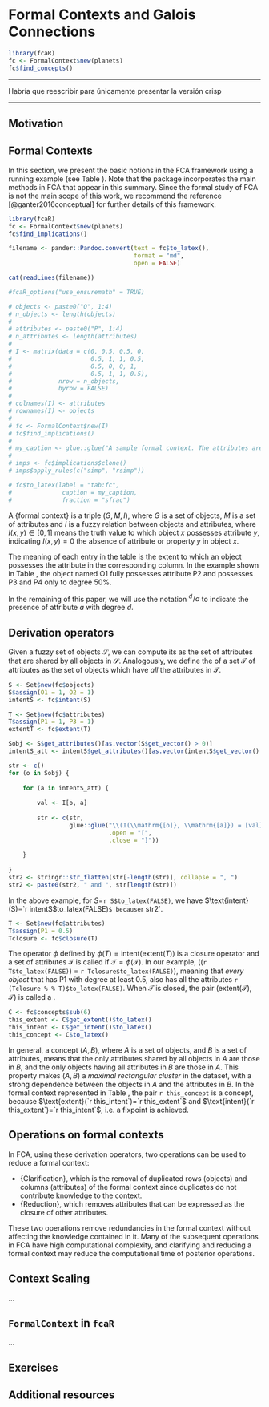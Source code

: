 # Formal Contexts and Galois Connections

```r
library(fcaR)
fc <- FormalContext$new(planets)
fc$find_concepts()
```


---

Habría que reescribir para únicamente presentar la versión crisp

---


## Motivation


## Formal Contexts

In this section, we present the basic notions in the FCA framework using a running example (see Table&nbsp;\ref{tab-fc}). Note that the package incorporates the main methods in FCA that appear in this summary. Since the formal study of FCA is not the main scope of this work,  we recommend the reference [@ganter2016conceptual] for further details of this framework. 

```r
library(fcaR)
fc <- FormalContext$new(planets)
fc$find_implications()

filename <- pander::Pandoc.convert(text = fc$to_latex(),
                                   format = "md",
                                   open = FALSE)

cat(readLines(filename))

#fcaR_options("use_ensuremath" = TRUE)

# objects <- paste0("O", 1:4)
# n_objects <- length(objects)
# 
# attributes <- paste0("P", 1:4)
# n_attributes <- length(attributes)
# 
# I <- matrix(data = c(0, 0.5, 0.5, 0,
#                      0.5, 1, 1, 0.5,
#                      0.5, 0, 0, 1,
#                      0.5, 1, 1, 0.5),
#             nrow = n_objects,
#             byrow = FALSE)
# 
# colnames(I) <- attributes
# rownames(I) <- objects
# 
# fc <- FormalContext$new(I)
# fc$find_implications()
# 
# my_caption <- glue::glue("A sample formal context. The attributes are {attributes[1]} to {attributes[fc$dim()[2]]} and the objects are named {objects[1]} to {objects[fc$dim()[1]]}.")
# 
# imps <- fc$implications$clone()
# imps$apply_rules(c("simp", "rsimp"))

# fc$to_latex(label = "tab:fc",
#              caption = my_caption,
#              fraction = "sfrac")
```


\begin{table} \centering 
\caption{The `planets` formal context.}\label{tab-fc}
\begin{tabular}{lccccccc}
\toprule
 & small & medium & large & near & far & moon & no\_moon\\
\midrule
Mercury & $\times$ &   &   & $\times$ &   &   & $\times$\\ 
Venus & $\times$ &   &   & $\times$ &   &   & $\times$\\ 
Earth & $\times$ &   &   & $\times$ &   & $\times$ &  \\ 
Mars & $\times$ &   &   & $\times$ &   & $\times$ &  \\ 
Jupiter &   &   & $\times$ &   & $\times$ & $\times$ &  \\ 
Saturn &   &   & $\times$ &   & $\times$ & $\times$ &  \\ 
Uranus &   & $\times$ &   &   & $\times$ & $\times$ &  \\ 
Neptune &   & $\times$ &   &   & $\times$ & $\times$ &  \\ 
Pluto & $\times$ &   &   &   & $\times$ & $\times$ &  \\
\bottomrule
\end{tabular} \end{table}


A {formal context} is a triple $(G, M, I)$, where $G$ is a set of objects, $M$ is a set of attributes and $I$ is a fuzzy relation between objects and attributes, where $I(x, y) \in [0, 1]$ means the truth value to which object $x$ possesses attribute $y$, indicating $I(x,y) = 0$ the absence of attribute or property $y$ in object $x$.

The meaning of each entry in the table is the extent to which an object possesses  the attribute in the corresponding column. In the example shown in Table&nbsp;\ref{tab:fc}, the object named O1 fully possesses attribute P2 and possesses P3 and P4 only to degree 50\%.

In the remaining of this paper, we will use the notation $^{d\!}/a$ to indicate the presence of attribute $a$ with degree $d$.

## Derivation operators

Given a fuzzy set of objects $\mathcal{S}$, we can compute its \textbf{intent} as the set of attributes that are shared by all objects in $\mathcal{S}$. Analogously, we define the \textbf{extent} of a set $\mathcal{T}$ of attributes as the set of objects which have _all_ the attributes in $\mathcal{T}$.

```r
S <- Set$new(fc$objects)
S$assign(O1 = 1, O2 = 1)
intentS <- fc$intent(S)

T <- Set$new(fc$attributes)
T$assign(P1 = 1, P3 = 1)
extentT <- fc$extent(T)

Sobj <- S$get_attributes()[as.vector(S$get_vector() > 0)]
intentS_att <- intentS$get_attributes()[as.vector(intentS$get_vector() > 0)]

str <- c()
for (o in Sobj) {
    
    for (a in intentS_att) {
        
        val <- I[o, a]
        
        str <- c(str, 
                 glue::glue("\\(I(\\mathrm{[o]}, \\mathrm{[a]}) = [val]\\)", 
                            .open = "[", 
                            .close = "]"))
        
    }
    
}
str2 <- stringr::str_flatten(str[-length(str)], collapse = ", ")
str2 <- paste0(str2, " and ", str[length(str)])

```
In the above example, for $S=$`r S$to_latex(FALSE)`, we have $\text{intent}(S)=`r intentS$to_latex(FALSE)`$ because `r str2`.

```r
T <- Set$new(fc$attributes)
T$assign(P1 = 0.5)
Tclosure <- fc$closure(T)
```


The operator $\phi$ defined by $\phi(T) = \text{intent}(\text{extent}(T))$ is a closure operator and a set of attributes $\mathcal{T}$ is called \textbf{closed} if $\mathcal{T} = \phi(\mathcal{T})$.  In our example, \(\phi(`r T$to_latex(FALSE)`) = `r Tclosure$to_latex(FALSE)`\), meaning that _every object_ that has P1 with degree at least 0.5, also has all the attributes `r (Tclosure %-% T)$to_latex(FALSE)`. When $\mathcal{T}$ is closed, the pair $(\text{extent}(\mathcal{T}), \mathcal{T})$ is called a \textbf{concept}.

```r
C <- fc$concepts$sub(6)
this_extent <- C$get_extent()$to_latex()
this_intent <- C$get_intent()$to_latex()
this_concept <- C$to_latex()
```
In general, a concept $(A, B)$, where $A$ is a set of objects, and $B$ is a set of attributes, means that the only attributes shared by all objects in $A$ are those in $B$, and the only objects having all attributes in $B$ are those in $A$. This property makes $(A, B)$ a _maximal rectangular cluster_ in the dataset, with a strong dependence between the objects in $A$ and the attributes in $B$. In the formal context represented in Table&nbsp;\ref{tab:fc}, the pair `r this_concept` is a concept, because  $\text{extent}(`r this_intent`)=`r this_extent`$ and  $\text{intent}(`r this_extent`)=`r this_intent`$, i.e. a fixpoint is achieved. 

## Operations on formal contexts

In FCA, using these derivation operators, two operations can be used to reduce a formal context:

- {Clarification}, which is the removal of duplicated rows (objects) and columns (attributes) of the formal context since duplicates do not contribute knowledge to the context.
- {Reduction}, which removes attributes that can be expressed as the closure of other attributes.  

These two operations remove redundancies in the formal context without affecting the knowledge contained in it. Many of the subsequent operations in FCA have high computational complexity, and clarifying and reducing a formal context may reduce the computational time of posterior operations.

## Context Scaling

...

## `FormalContext` in `fcaR`

...


## Exercises


## Additional resources


